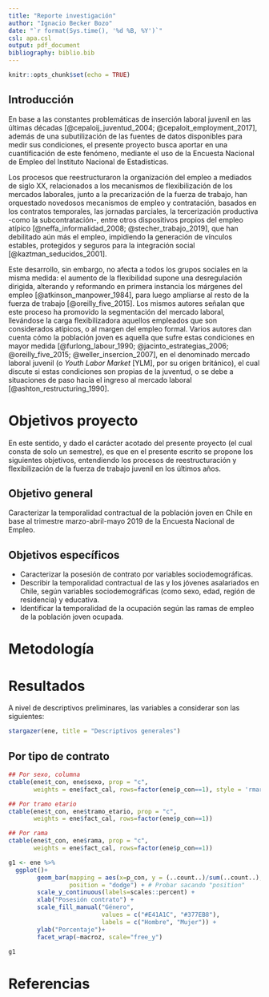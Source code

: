 ```yaml
---
title: "Reporte investigación"
author: "Ignacio Becker Bozo"
date: "`r format(Sys.time(), '%d %B, %Y')`"
csl: apa.csl
output: pdf_document
bibliography: biblio.bib
---
```


```r
knitr::opts_chunk$set(echo = TRUE)

```


## Introducción

En base a las constantes problemáticas de inserción laboral juvenil en las últimas décadas [@cepaloij_juventud_2004; @cepaloit_employment_2017], además de una subutilización de las fuentes de datos disponibles para medir sus condiciones, el presente proyecto busca aportar en una cuantificación de este fenómeno, mediante el uso de la Encuesta Nacional de Empleo del Instituto Nacional de Estadísticas.

Los procesos que reestructuraron la organización del empleo a mediados de siglo XX, relacionados a los mecanismos de flexibilización de los mercados laborales, junto a la precarización de la fuerza de trabajo, han orquestado novedosos mecanismos de empleo y contratación, basados en los contratos temporales, las jornadas parciales, la tercerización productiva -como la subcontratación-, entre otros dispositivos propios del empleo atípico [@neffa_informalidad_2008; @stecher_trabajo_2019], que han debilitado aún más el empleo, impidiendo la generación de vínculos estables, protegidos y seguros para la integración social [@kaztman_seducidos_2001].

Este desarrollo, sin embargo, no afecta a todos los grupos sociales en la misma medida: el aumento de la flexibilidad supone una desregulación dirigida, alterando y reformando en primera instancia los márgenes del empleo [@atkinson_manpower_1984], para luego ampliarse al resto de la fuerza de trabajo [@oreilly_five_2015]. Los mismos autores señalan que este proceso ha promovido la segmentación del mercado laboral, llevándose la carga flexibilizadora aquellos empleados que son considerados atípicos, o al margen del empleo formal. Varios autores dan cuenta cómo la población joven es aquella que sufre estas condiciones en mayor medida [@furlong_labour_1990; @jacinto_estrategias_2006; @oreilly_five_2015; @weller_insercion_2007], en el denominado mercado laboral juvenil (o _Youth Labor Market_ [YLM], por su origen británico), el cual discute si estas condiciones son propias de la juventud, o se debe a situaciones de paso hacia el ingreso al mercado laboral [@ashton_restructuring_1990].

# Objetivos proyecto

En este sentido, y dado el carácter acotado del presente proyecto (el cual consta de solo un semestre), es que en el presente escrito se propone los siguientes objetivos, entendiendo los procesos de reestructuración y flexibilización de la fuerza de trabajo juvenil en los últimos años.

## Objetivo general

Caracterizar la temporalidad contractual de la población joven en Chile en base al trimestre marzo-abril-mayo 2019 de la Encuesta Nacional de Empleo.

## Objetivos específicos

* Caracterizar la posesión de contrato por variables sociodemográficas.
* Describir la temporalidad contractual de las y los jóvenes asalariados en Chile, según variables sociodemográficas (como sexo, edad, región de residencia) y educativa.
* Identificar la temporalidad de la ocupación según las ramas de empleo de la población joven ocupada.

# Metodología



# Resultados

A nivel de descriptivos preliminares, las variables a considerar son las siguientes:

```r
stargazer(ene, title = "Descriptivos generales")

```

## Por tipo de contrato

```r
## Por sexo, columna
ctable(ene$t_con, ene$sexo, prop = "c",
       weights = ene$fact_cal, rows=factor(ene$p_con==1), style = 'rmarkdown')

## Por tramo etario
ctable(ene$t_con, ene$tramo_etario, prop = "c",
       weights = ene$fact_cal, rows=factor(ene$p_con==1))

## Por rama
ctable(ene$t_con, ene$rama, prop = "c",
       weights = ene$fact_cal, rows=factor(ene$p_con==1))
```


```r
g1 <- ene %>%
  ggplot()+
        geom_bar(mapping = aes(x=p_con, y = (..count..)/sum(..count..), fill = factor(sexo)),
                 position = "dodge") + # Probar sacando "position"
        scale_y_continuous(labels=scales::percent) +
        xlab("Posesión contrato") +
        scale_fill_manual("Género",
                          values = c("#E41A1C", "#377EB8"),
                          labels = c("Hombre", "Mujer")) +
        ylab("Porcentaje")+
        facet_wrap(~macroz, scale="free_y")

g1

```

\newpage
# Referencias